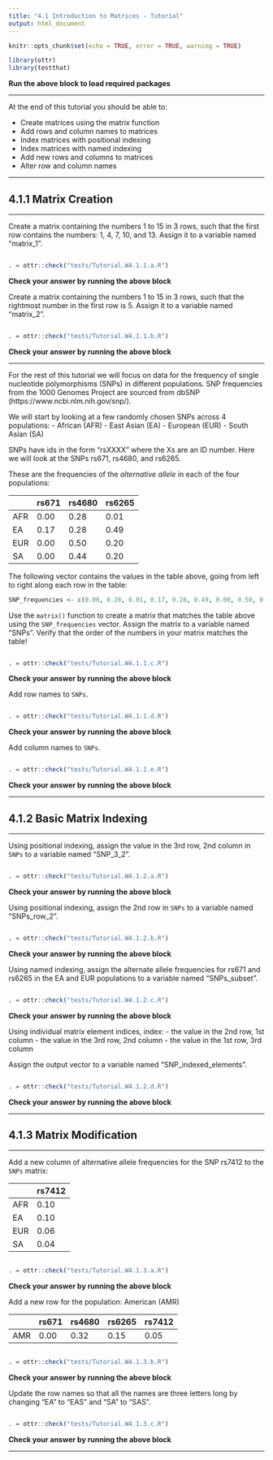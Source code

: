 ```yaml
---
title: "4.1 Introduction to Matrices - Tutorial"
output: html_document
---
```


```r
knitr::opts_chunk$set(echo = TRUE, error = TRUE, warning = TRUE)

library(ottr)
library(testthat)
```
**Run the above block to load required packages**

---

At the end of this tutorial you should be able to:

* Create matrices using the matrix function
* Add rows and column names to matrices
* Index matrices with positional indexing
* Index matrices with named indexing
* Add new rows and columns to matrices
* Alter row and column names

---

## 4.1.1 Matrix Creation

---

Create a matrix containing the numbers 1 to 15 in 3 rows, such that the first row contains the numbers: 1, 4, 7, 10, and 13. Assign it to a variable named "matrix_1".

```r

```

```r
. = ottr::check("tests/Tutorial.W4.1.1.a.R")
```
**Check your answer by running the above block** 

Create a matrix containing the numbers 1 to 15 in 3 rows, such that the rightmost number in the first row is 5. Assign it to a variable named "matrix_2".

```r

```

```r
. = ottr::check("tests/Tutorial.W4.1.1.b.R")
```
**Check your answer by running the above block** 

---

For the rest of this tutorial we will focus on data for the frequency of single nucleotide polymorphisms (SNPs) in different populations. SNP frequencies from the 1000 Genomes Project are sourced from dbSNP (https://www.ncbi.nlm.nih.gov/snp/).

We will start by looking at a few randomly chosen SNPs across 4 populations:
- African (AFR)
- East Asian (EA)
- European (EUR)
- South Asian (SA)

SNPs have ids in the form "rsXXXX" where the Xs are an ID number. Here we will look at the SNPs rs671, rs4680, and rs6265.

These are the frequencies of the *alternative allele* in each of the four populations:

|     | rs671 | rs4680 | rs6265 |
| --- | ----- | ------ | ------ |
| AFR | 0.00  | 0.28   | 0.01   |
| EA  | 0.17  | 0.28   | 0.49   |
| EUR | 0.00  | 0.50   | 0.20   |
| SA  | 0.00  | 0.44   | 0.20   |

The following vector contains the values in the table above, going from left to right along each row in the table:

```r
SNP_frequencies <- c(0.00, 0.28, 0.01, 0.17, 0.28, 0.49, 0.00, 0.50, 0.20, 0.00, 0.44, 0.20)
```

Use the `matrix()` function to create a matrix that matches the table above using the `SNP_frequencies` vector. Assign the matrix to a variable named "SNPs". Verify that the order of the numbers in your matrix matches the table!

```r

```

```r
. = ottr::check("tests/Tutorial.W4.1.1.c.R")
```
**Check your answer by running the above block** 

Add row names to `SNPs`.

```r

```

```r
. = ottr::check("tests/Tutorial.W4.1.1.d.R")
```
**Check your answer by running the above block** 

Add column names to `SNPs`.

```r

```

```r
. = ottr::check("tests/Tutorial.W4.1.1.e.R")
```
**Check your answer by running the above block** 

---

## 4.1.2 Basic Matrix Indexing

---

Using positional indexing, assign the value in the 3rd row, 2nd column in `SNPs` to a variable named "SNP_3_2".

```r

```

```r
. = ottr::check("tests/Tutorial.W4.1.2.a.R")
```
**Check your answer by running the above block** 

Using positional indexing, assign the 2nd row in `SNPs` to a variable named "SNPs_row_2".

```r

```

```r
. = ottr::check("tests/Tutorial.W4.1.2.b.R")
```
**Check your answer by running the above block** 

Using named indexing, assign the alternate allele frequencies for rs671 and rs6265 in the EA and EUR populations to a variable named "SNPs_subset".

```r

```

```r
. = ottr::check("tests/Tutorial.W4.1.2.c.R")
```
**Check your answer by running the above block** 

Using individual matrix element indices, index:
- the value in the 2nd row, 1st column
- the value in the 3rd row, 2nd column
- the value in the 1st row, 3rd column

Assign the output vector to a variable named "SNP_indexed_elements".

```r

```

```r
. = ottr::check("tests/Tutorial.W4.1.2.d.R")
```
**Check your answer by running the above block** 

---

## 4.1.3 Matrix Modification

---

Add a new column of alternative allele frequencies for the SNP rs7412 to the `SNPs` matrix:

|     | rs7412 |
| --- | ------ |
| AFR | 0.10   |
| EA  | 0.10   |
| EUR | 0.06   |
| SA  | 0.04   |

```r

```

```r
. = ottr::check("tests/Tutorial.W4.1.3.a.R")
```
**Check your answer by running the above block** 

Add a new row for the population: American (AMR)

|     | rs671 | rs4680 | rs6265 | rs7412 |
| --- | ----- | ------ | ------ | ------ |
| AMR | 0.00  | 0.32   | 0.15   | 0.05   |

```r

```

```r
. = ottr::check("tests/Tutorial.W4.1.3.b.R")
```
**Check your answer by running the above block** 

Update the row names so that all the names are three letters long by changing "EA" to "EAS" and "SA" to "SAS".

```r

```

```r
. = ottr::check("tests/Tutorial.W4.1.3.c.R")
```
**Check your answer by running the above block** 

---